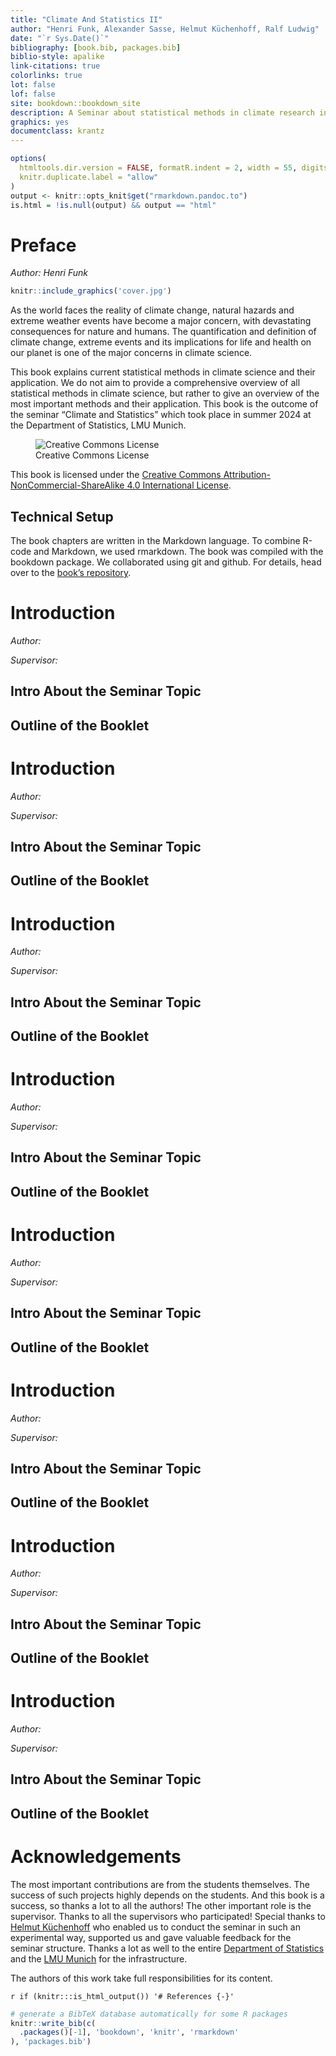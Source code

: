 ```yaml
---
title: "Climate And Statistics II"
author: "Henri Funk, Alexander Sasse, Helmut Küchenhoff, Ralf Ludwig"
date: "`r Sys.Date()`"
bibliography: [book.bib, packages.bib]
biblio-style: apalike
link-citations: true
colorlinks: true
lot: false
lof: false
site: bookdown::bookdown_site
description: A Seminar about statistical methods in climate research in WS24/25.
graphics: yes
documentclass: krantz
---
```

<!--- cover-image: images/cover.png -->

```r
options(
  htmltools.dir.version = FALSE, formatR.indent = 2, width = 55, digits = 4,
  knitr.duplicate.label = "allow"
)
output <- knitr::opts_knit$get("rmarkdown.pandoc.to")
is.html = !is.null(output) && output == "html"
```

# Preface {-}

*Author: Henri Funk*

```r
knitr::include_graphics('cover.jpg')
```

As the world faces the reality of climate change, natural hazards and extreme weather events have become a major concern, with devastating consequences for nature and humans. The quantification and definition of climate change, extreme events and its implications for life and health on our planet is one of the major concerns in climate science. 

This book explains current statistical methods in climate science and their application.
We do not aim to provide a comprehensive overview of all statistical methods in climate science, but rather to give an overview of the most important methods and their application.
This book is the outcome of the seminar "Climate and Statistics" which took place in summer 2024 at the Department of Statistics, LMU Munich.

![Creative Commons License](by-nc-sa.png)

This book is licensed under the [Creative Commons Attribution-NonCommercial-ShareAlike 4.0 International License](http://creativecommons.org/licenses/by-nc-sa/4.0/).


\mainmatter

## Technical Setup {-}

The book chapters are written in the Markdown language.
To combine R-code and Markdown, we used rmarkdown.
The book was compiled with the bookdown package.
We collaborated using git and github.
For details, head over to the [book's repository](https://github.com/henrifnk/Seminar_ClimateNStatistics).



<!--chapter:end:index.Rmd-->

# Introduction

*Author: *

*Supervisor: *

## Intro About the Seminar Topic


## Outline of the Booklet


<!--chapter:end:00-introduction.Rmd-->

# Introduction

*Author: *

*Supervisor: *

## Intro About the Seminar Topic


## Outline of the Booklet


<!--chapter:end:01-weatherpattern.Rmd-->

# Introduction

*Author: *

*Supervisor: *

## Intro About the Seminar Topic


## Outline of the Booklet


<!--chapter:end:02-causaldisc.Rmd-->

# Introduction

*Author: *

*Supervisor: *

## Intro About the Seminar Topic


## Outline of the Booklet


<!--chapter:end:03-coldex.Rmd-->

# Introduction

*Author: *

*Supervisor: *

## Intro About the Seminar Topic


## Outline of the Booklet


<!--chapter:end:04-floodfreq.Rmd-->

# Introduction

*Author: *

*Supervisor: *

## Intro About the Seminar Topic


## Outline of the Booklet


<!--chapter:end:05-naturalveg.Rmd-->

# Introduction

*Author: *

*Supervisor: *

## Intro About the Seminar Topic


## Outline of the Booklet


<!--chapter:end:06-anthropo.Rmd-->

# Introduction

*Author: *

*Supervisor: *

## Intro About the Seminar Topic


## Outline of the Booklet


<!--chapter:end:07-ipcc.Rmd-->

# Acknowledgements

The most important contributions are from the students themselves.
The success of such projects highly depends on the students.
And this book is a success, so thanks a lot to all the authors!
The other important role is the supervisor.
Thanks to all the supervisors who participated!
Special thanks to [Helmut Küchenhoff](https://www.stablab.stat.uni-muenchen.de/personen/leitung/kuechenhoff1/index.html) who enabled us to conduct the seminar in such an experimental way, supported us and gave valuable feedback for the seminar structure.
Thanks a lot as well to the entire [Department of Statistics](https://www.statistik.uni-muenchen.de/) and the [LMU Munich](http://www.en.uni-muenchen.de/index.html) for the infrastructure.

The authors of this work take full responsibilities for its content.



<!--chapter:end:98-acknowledgments.Rmd-->

`r if (knitr:::is_html_output()) '# References {-}'`

```r
# generate a BibTeX database automatically for some R packages
knitr::write_bib(c(
  .packages()[-1], 'bookdown', 'knitr', 'rmarkdown'
), 'packages.bib')
```


<!--chapter:end:99-references.Rmd-->

